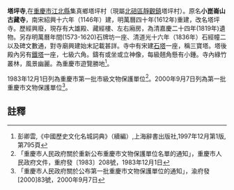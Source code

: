 {{msg:重慶市文物保護單位
|名稱 = 塔坪古蹟（宋塔為主）
|編號 = 18
|圖片 = 
|級別 = C2
|分類 = 
|時代 = 宋代、清代
|地点 = 江北縣靜觀區塔坪寺
|坐標 =
|登錄 = 1983年12月1日
}}
{{msg:重慶市文物保護單位
|名稱 = 塔坪寺塔（包括[[塔坪寺石塔|石塔]]、[[塔坪寺鐵塔|鐵塔]]及塔坪寺）
|編號 = 40
|圖片 = 
|級別 = C5
|分類 = 
|時代 = 宋代、清代
|地点 = 北碚區靜觀鎮塔坪村
|坐標 =
|登錄 = 2000年9月7日
}}
'''塔坪寺''',在[[重慶市|重慶市]][[江北縣|江北縣]]集真鄉塔坪村（現屬[[北碚區|北碚區]][[靜觀鎮|靜觀鎮]]塔坪村）。原名'''小崑崙山古藏寺'''，南宋紹興十六年（1146年）建，明萬曆四十年(1612年)重建，改名塔坪寺。歷經興廢，現存有大雄殿、藏經樓、左右廂房，為清嘉慶二十四年(1819年)遺物。另存明萬曆年間(1573-1620)石牌坊一座、清道光十六年（1836年）石經幢二以及碑文數通，對寺廟興建始末記載甚詳。寺中有宋建[[塔坪寺石塔|石塔]]一座，稱三寶塔。塔後殿內另有[[塔坪寺鐵塔|鐵塔]]一座，七級六角。鑄有或坐或立神像，每級翹角懸有小鍾。寺內綠竹叢林，風景幽麗。為重慶市遊覽勝地<ref>彭卿雲,《中國歷史文化名城詞典》（續編）,上海辭書出版社,1997年12月第1版,第795頁</ref>。

1983年12月1日列為重慶市第一批市級文物保護單位<ref>「重慶市人民政府關於重新公布重慶市文物保護單位名單的通知」，重慶市人民政府文件，重府發〔1983〕208號，1983年12月1日</ref>。2000年9月7日列為第一批重慶市文物保護單位<ref>「重慶市人民政府關於公布第一批重慶市文物保護單位的通知」，渝府發[2000]83號，2000年9月7日</ref>。

==註釋==
{{reflist}}
{{文物保護單位小作品}}